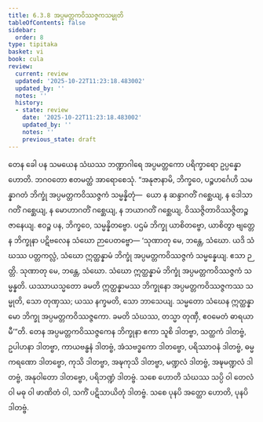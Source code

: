 ```yaml
---
title: 6.3.8 အပ္ပမတ္တကဝိဿဇ္ဇကသမ္မုတိ
tableOfContents: false
sidebar:
  order: 8
type: tipitaka
basket: vi
book: cula
review:
  current: review
  updated: '2025-10-22T11:23:18.483002'
  updated_by: ''
  notes: ''
  history:
  - state: review
    date: '2025-10-22T11:23:18.483002'
    updated_by: ''
    notes: ''
    previous_state: draft
---
```



<ReviewStatus review={frontmatter.review} showDetails={true} />

<HypothesisAnnotation frontmatter={frontmatter} />

<DynamicBreadcrumb />

<Division number="328" book="cula" e="ch" v="4" p="331">

<Paragraph number="1440" book="cula">
တေန ခေါ ပန သမယေန သံဃဿ ဘဏ္ဍာဂါရေ အပ္ပမတ္တကော ပရိက္ခာရော ဥပ္ပန္နော ဟောတိ. ဘဂဝတော ဧတမတ္ထံ အာရောစေသုံ. “အနုဇာနာမိ, ဘိက္ခဝေ, ပဉ္စဟင်္ဂေဟိ သမန္နာဂတံ ဘိက္ခုံ အပ္ပမတ္တကဝိဿဇ္ဇကံ သမ္မန္နိတုံ—  ယော န ဆန္ဒာဂတိံ ဂစ္ဆေယျ, န ဒေါသာဂတိံ ဂစ္ဆေယျ, န မောဟာဂတိံ ဂစ္ဆေယျ, န ဘယာဂတိံ ဂစ္ဆေယျ, ဝိဿဇ္ဇိတာဝိဿဇ္ဇိတဉ္စ ဇာနေယျ. ဧဝဉ္စ ပန, ဘိက္ခဝေ, သမ္မန္နိတဗ္ဗော. ပဌမံ ဘိက္ခု ယာစိတဗ္ဗော, ယာစိတွာ ဗျတ္တေန ဘိက္ခုနာ ပဋိဗလေန သံဃော ဉာပေတဗ္ဗော—
</Paragraph>

<Paragraph number="1441" book="cula">
‘သုဏာတု မေ, ဘန္တေ, သံဃော. ယဒိ သံဃဿ ပတ္တကလ္လံ, သံဃော ဣတ္ထန္နာမံ ဘိက္ခုံ အပ္ပမတ္တကဝိဿဇ္ဇကံ သမ္မန္နေယျ. ဧသာ ဉတ္တိ.
</Paragraph>

<Paragraph number="1442" book="cula">
သုဏာတု မေ, ဘန္တေ, သံဃော. သံဃော ဣတ္ထန္နာမံ ဘိက္ခုံ အပ္ပမတ္တကဝိဿဇ္ဇကံ သမ္မန္နတိ. ယဿာယသ္မတော ခမတိ ဣတ္ထန္နာမဿ ဘိက္ခုနော အပ္ပမတ္တကဝိဿဇ္ဇကဿ သမ္မုတိ, သော တုဏှဿ; ယဿ နက္ခမတိ, သော ဘာသေယျ.
</Paragraph>

<Paragraph number="1443" book="cula">
သမ္မတော သံဃေန ဣတ္ထန္နာမော ဘိက္ခု အပ္ပမတ္တကဝိဿဇ္ဇကော. ခမတိ သံဃဿ, တသ္မာ တုဏှီ, ဧဝမေတံ ဓာရယာမီ’”တိ.
</Paragraph>

<Paragraph number="1444" book="cula">
တေန အပ္ပမတ္တကဝိဿဇ္ဇကေန ဘိက္ခုနာ ဧကာ သူစိ ဒါတဗ္ဗာ, သတ္ထကံ ဒါတဗ္ဗံ, ဥပါဟနာ ဒါတဗ္ဗာ, ကာယဗန္ဓနံ ဒါတဗ္ဗံ, အံသဗဒ္ဓကော ဒါတဗ္ဗော, ပရိဿာဝနံ ဒါတဗ္ဗံ, ဓမ္မကရဏော ဒါတဗ္ဗော, ကုသိ ဒါတဗ္ဗာ, အဍ္ဎကုသိ ဒါတဗ္ဗာ, မဏ္ဍလံ ဒါတဗ္ဗံ, အဍ္ဎမဏ္ဍလံ ဒါတဗ္ဗံ, အနုဝါတော ဒါတဗ္ဗော, ပရိဘဏ္ဍံ ဒါတဗ္ဗံ. သစေ ဟောတိ သံဃဿ သပ္ပိ ဝါ တေလံ ဝါ မဓု ဝါ ဖာဏိတံ ဝါ, သကိံ ပဋိသာယိတုံ ဒါတဗ္ဗံ. သစေ ပုနပိ အတ္ထော ဟောတိ, ပုနပိ ဒါတဗ္ဗံ.
</Paragraph>
</Division>